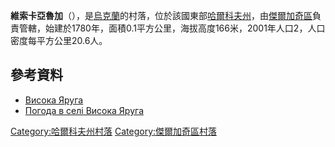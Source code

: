 {{coord|50|16|24|N|36|19|4|E|scale:100000_region:UA|display=title}}

'''維索卡亞魯加'''（{{lang-uk|Висока Яруга}}），是[[烏克蘭|烏克蘭]]的村落，位於該國東部[[哈爾科夫州|哈爾科夫州]]，由[[傑爾加奇區_(烏克蘭)|傑爾加奇區]]負責管轄，始建於1780年，面積0.1平方公里，海拔高度166米，2001年人口2，人口密度每平方公里20.6人。

==參考資料==
* [http://w1.c1.rada.gov.ua/pls/z7502/A005?rdat1=09.01.2009&rf7571=32977 Висока Яруга]{{dead link|date=2018年4月 |bot=InternetArchiveBot |fix-attempted=yes }}
* [http://weather.in.ua/ua/har'kovskaja/3660 Погода в селі Висока Яруга] {{Wayback|url=http://weather.in.ua/ua/har%27kovskaja/3660 |date=20160323024244 }}

{{DEFAULTSORT:Висока Яруга}}
[[Category:哈爾科夫州村落|Category:哈爾科夫州村落]]
[[Category:傑爾加奇區村落|Category:傑爾加奇區村落]]


{{Kharkiv-geo-stub}}